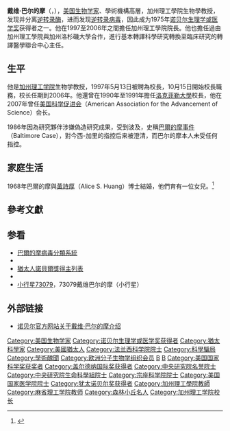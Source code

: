 {{Multiple issues|
{{Expand language|1=en|time=2020-12-30T02:18:46+00:00}}
{{Expert needed|time=2020-12-30T02:18:46+00:00}}
}}
{{Infobox scientist
| name              = 戴维·巴尔的摩<br />{{lang|en|David Baltimore}}
| image             = Dr. David Baltimore2.jpg
| image_size        = 180px
| caption           = 巴尔的摩, 2014年
| birth_date        = {{birth date and age|mf=yes|1938|03|07}}
| birth_place       = {{USA}}[[纽约州|纽约州]][[纽约|纽约]]
| nationality       = {{USA}}
| field             = [[生物学|生物学]]
| workplaces        = [[麻省理工學院|麻省理工學院]]<br> [[洛克菲勒大學|洛克菲勒大學]]<br> [[加州理工学院|加州理工学院]]
| alma_mater        = [[斯沃斯莫爾學院|斯沃斯莫爾學院]]<br> [[洛克菲勒大學|洛克菲勒大學]]
| doctoral_advisor  =
| doctoral_students =
| known_for         = [[逆转录酶|逆转录酶]]<br>[[巴爾的摩分類法|巴爾的摩分類法]]
| prizes            = [[File:Nobel_prize_medal.svg|20px]][[诺贝尔生理学或医学奖|诺贝尔生理学或医学奖]]（1975年）
| spouse             = [[黄诗厚|黄诗厚]]（1968年結婚，有1個女兒）
}}
'''戴维·巴尔的摩'''（{{lang-en|'''David Baltimore'''}}，{{bd|1938年|3月7日|catIdx=Baltimore, David}}），[[美国|美国]][[生物学家|生物学家]]、學術機構高層，加州理工學院生物學教授，发现并分离[[逆转录酶|逆转录酶]]，进而发现[[逆转录病毒|逆转录病毒]]，因此成为1975年[[诺贝尔生理学或医学奖|诺贝尔生理学或医学奖]]获得者之一。他在1997至2006年之間擔任加州理工學院院長。他也擔任過由加州理工學院與加州洛杉磯大學合作，進行基本轉譯科學研究轉換至臨床研究的轉譯醫學聯合中心主任。

==生平==
他是[[加州理工学院|加州理工学院]]生物学教授，1997年5月13日被聘為校長，10月15日開始校長職務，校长任期到2006年。他還曾在1990年至1991年擔任[[洛克菲勒大學|洛克菲勒大學]]校長，他在2007年曾任[[美国科学促进会|美国科学促进会]]（American Association for the Advancement of Science）会长。

1986年因為研究夥伴{{link-en|泰瑞莎·今西-加里|Thereza Imanishi-Kari}}涉嫌偽造研究成果，受到波及，史稱[[巴爾的摩事件|巴爾的摩事件]]（Baltimore Case），對今西-加里的指控后来被澄清，而巴尔的摩本人未受任何指控。

== 家庭生活 ==

1968年巴爾的摩與[[黃詩厚|黃詩厚]]（Alice S. Huang）博士結婚，他們育有一位女兒。<ref>{{cite news|url=https://www.nytimes.com/2001/10/07/style/weddings-tk-baltimore-jay-konopka.html|title=WEDDINGS; TK Baltimore, Jay Konopka|date=October 7, 2001|newspaper=The New York Times|accessdate=2021-02-04|archive-date=2021-02-07|archive-url=https://web.archive.org/web/20210207161909/https://www.nytimes.com/2001/10/07/style/weddings-tk-baltimore-jay-konopka.html|dead-url=no}}</ref>

== 參考文獻 ==
{{reflist}}

== 参看 ==
* [[巴爾的摩病毒分類系統|巴爾的摩病毒分類系統]]
* {{link-en|RNA的生物學歷史|History of RNA biology}}
* [[猶太人諾貝爾獎得主列表|猶太人諾貝爾獎得主列表]]
* {{link-en|RNA的生物學家列表|List of RNA biologists}}
* [[小行星73079|小行星73079]]，73079戴维巴尔的摩（小行星）

== 外部链接 ==
* [http://nobelprize.org/nobel_prizes/medicine/laureates/1975/baltimore-autobio.html 诺贝尔官方网站关于戴维·巴尔的摩介绍] {{Wayback|url=http://nobelprize.org/nobel_prizes/medicine/laureates/1975/baltimore-autobio.html |date=20130531062126 }}

{{諾貝爾生理學或醫學獎獲得者 (1951年-1975年)}}
{{Winners of the National Medal of Science|biological}}
{{加拿大盖尔德纳国际奖获得者}}
{{中央研究院第二十七届院士}}

{{Authority control}}
{{DEFAULTSORT:Baltimore, David}}
[[Category:美国生物学家|Category:美国生物学家]]
[[Category:诺贝尔生理学或医学奖获得者|Category:诺贝尔生理学或医学奖获得者]]
[[Category:猶太科學家|Category:猶太科學家]]
[[Category:美國猶太人|Category:美國猶太人]]
[[Category:法兰西科学院院士|Category:法兰西科学院院士]]
[[Category:科學騙局|Category:科學騙局]]
[[Category:學術醜聞|Category:學術醜聞]]
[[Category:欧洲分子生物学组织会员|Category:欧洲分子生物学组织会员]]
[[Category:斯沃斯莫爾學院校友|B]]
[[Category:洛克菲勒大學校友|B]]
[[Category:美国国家科学奖获奖者|Category:美国国家科学奖获奖者]]
[[Category:盖尔德纳国际奖获得者|Category:盖尔德纳国际奖获得者]]
[[Category:中央研究院名誉院士|Category:中央研究院名誉院士]]
[[Category:中央研究院生命科學組院士|Category:中央研究院生命科學組院士]]
[[Category:宗座科学院院士|Category:宗座科学院院士]]
[[Category:美国国家医学院院士|Category:美国国家医学院院士]]
[[Category:犹太诺贝尔奖获得者|Category:犹太诺贝尔奖获得者]]
[[Category:加州理工學院教師|Category:加州理工學院教師]]
[[Category:麻省理工学院教师|Category:麻省理工学院教师]]
[[Category:森林小丘名人|Category:森林小丘名人]]
[[Category:加州理工学院校长|Category:加州理工学院校长]]